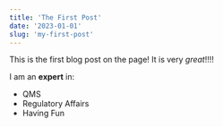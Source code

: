 ```yaml
---
title: 'The First Post'
date: '2023-01-01'
slug: 'my-first-post'
---
```


This is the first blog post on the page! It is very _great_!!!!

I am an **expert** in:

- QMS
- Regulatory Affairs
- Having Fun

